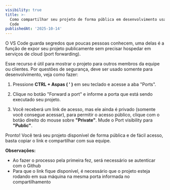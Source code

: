```yaml
---
visibility: true
title: >-
  Como compartilhar seu projeto de forma pública em desenvolvimento usando o VS
  Code
publishedAt: '2025-10-14'
---
```



O VS Code guarda segredos que poucas pessoas conhecem, uma delas é a função de expor seu projeto publicamente sem precisar hospedar em serviços de cloud (port forwarding).

Esse recurso é útil para mostrar o projeto para outros membros da equipe ou clientes. Por questões de segurança, deve ser usado somente para desenvolvimento, veja como fazer:

1.  Pressione **CTRL + Aspas ( ' )** em seu teclado e acesse a aba "Ports".

    <ImageView imageUrl="/vs01.webp" />
    <Spacer height={36} />

2.  Clique no botão "Forward a port" e informe a porta que está sendo executado seu projeto.

    <ImageView imageUrl="/vs02.webp" />
    <Spacer height={36} />

3.  Você receberá um link de acesso, mas ele ainda é privado (somente você consegue acessar), para permitir o acesso público, clique com o botão direito do mouse sobre **"Private"**. Mude o Port visibility para **"Public"**.
    <ImageView imageUrl="/vs03.webp" />
    <Spacer height={36} />

Pronto! Você terá seu projeto disponível de forma pública e de fácil acesso, basta copiar o link e compartilhar com sua equipe.

**Observações:**

- Ao fazer o processo pela primeira fez, será necessário se autenticar com o Github
- Para que o link fique disponível, é necessário que o projeto esteja rodando em sua máquina na mesma porta informada no compartilhamento
